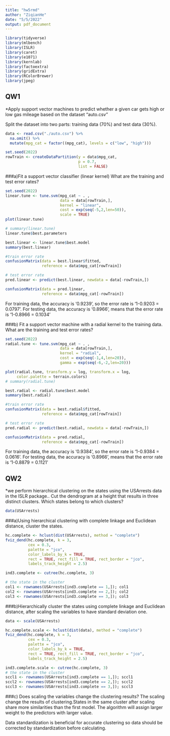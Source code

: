 ```yaml
---
title: "hw5rmd"
author: "ZiqianHe"
date: "5/5/2022"
output: pdf_document
---
```

```r
library(tidyverse)
library(mlbench)
library(ISLR)
library(caret)
library(e1071)
library(kernlab)
library(factoextra)
library(gridExtra)
library(RColorBrewer) 
library(jpeg)
```

## QW1
*Apply support vector machines to predict whether a given car gets high or low gas mileage based on the dataset “auto.csv”

Split the dataset into two parts: training data (70%) and test data (30%).
```r
data <- read.csv("./auto.csv") %>% 
  na.omit() %>% 
  mutate(mpg_cat = factor((mpg_cat), levels = c("low", "high")))

set.seed(2022)
rowTrain <- createDataPartition(y = data$mpg_cat,
                                p = 0.7,
                                list = FALSE)
```

###a)Fit a support vector classifier (linear kernel) What are the training and test error rates?
```r
set.seed(2022)
linear.tune <- tune.svm(mpg_cat ~ . , 
                        data = data[rowTrain,], 
                        kernel = "linear", 
                        cost = exp(seq(-5,2,len=50)),
                        scale = TRUE)
plot(linear.tune)

# summary(linear.tune)
linear.tune$best.parameters

best.linear <- linear.tune$best.model
summary(best.linear)

#train error rate
confusionMatrix(data = best.linear$fitted,
                reference = data$mpg_cat[rowTrain])

# test error rate
pred.linear <- predict(best.linear, newdata = data[-rowTrain,])

confusionMatrix(data = pred.linear, 
                reference = data$mpg_cat[-rowTrain])
```
For training data, the accuracy is '0.9239', so the error rate is '1-0.9203 = 0.0797'. For testing data, the accuracy is '0.8966', means that the error rate is '1-0.8966 = 0.1034'

###b) Fit a support vector machine with a radial kernel to the training data. What are the training and test error rates?
```r
set.seed(2022)
radial.tune <- tune.svm(mpg_cat ~ . , 
                        data = data[rowTrain,], 
                        kernel = "radial", 
                        cost = exp(seq(-1,4,len=20)),
                        gamma = exp(seq(-6,-2,len=20)))

plot(radial.tune, transform.y = log, transform.x = log, 
     color.palette = terrain.colors)
# summary(radial.tune)

best.radial <- radial.tune$best.model
summary(best.radial)

#train error rate
confusionMatrix(data = best.radial$fitted,
                reference = data$mpg_cat[rowTrain])

# test error rate
pred.radial <- predict(best.radial, newdata = data[-rowTrain,])

confusionMatrix(data = pred.radial, 
                reference = data$mpg_cat[-rowTrain])
```
For training data, the accuracy is '0.9384', so the error rate is '1-0.9384 = 0.0616'. For testing data, the accuracy is '0.8966', means that the error rate is '1-0.8879 = 0.1121'

## QW2
*we perform hierarchical clustering on the states using the USArrests data in the ISLR package.. Cut the dendrogram at a height that results in three distinct clusters. Which states belong to which clusters?
```r
data(USArrests)
```

###a)Using hierarchical clustering with complete linkage and Euclidean distance, cluster the
states.
```r
hc.complete <- hclust(dist(USArrests), method = "complete")
fviz_dend(hc.complete, k = 3,        
          cex = 0.3, 
          palette = "jco", 
          color_labels_by_k = TRUE,
          rect = TRUE, rect_fill = TRUE, rect_border = "jco",
          labels_track_height = 2.5)

ind3.complete <- cutree(hc.complete, 3)

# the state in the cluster
col1 <- rownames(USArrests[ind3.complete == 1,]); col1
col2 <- rownames(USArrests[ind3.complete == 2,]); col2
col3 <- rownames(USArrests[ind3.complete == 3,]); col3
```

###b)Hierarchically cluster the states using complete linkage and Euclidean distance, after scaling the variables to have standard deviation one.
```r
data <- scale(USArrests)

hc.complete.scale <- hclust(dist(data), method = "complete")
fviz_dend(hc.complete, k = 3,        
          cex = 0.3, 
          palette = "jco", 
          color_labels_by_k = TRUE,
          rect = TRUE, rect_fill = TRUE, rect_border = "jco",
          labels_track_height = 2.5)

ind3.complete.scale <- cutree(hc.complete, 3)
# the state in the cluster
sccl1 <- rownames(USArrests[ind3.complete == 1,]); sccl1
sccl2 <- rownames(USArrests[ind3.complete == 2,]); sccl2
sccl3 <- rownames(USArrests[ind3.complete == 3,]); sccl3
```

###c) Does scaling the variables change the clustering results?
The scaling change the results of clustering.States in the same cluster after scaling share more similarities than the first model. The algorithm will assign larger weight to the predictors with larger value.\

Data standardization is beneficial for accurate clustering so data should be corrected by standardization before calculating.\
